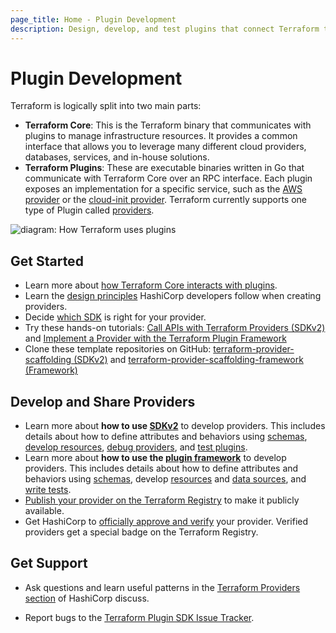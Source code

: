 ```yaml
---
page_title: Home - Plugin Development
description: Design, develop, and test plugins that connect Terraform to external services.
---
```


# Plugin Development

Terraform is logically split into two main parts:

- **Terraform Core**: This is the Terraform binary that communicates with plugins to manage infrastructure resources. It provides a common interface that allows you to leverage many different cloud providers, databases, services, and in-house solutions.
- **Terraform Plugins**: These are executable binaries written in Go that communicate with Terraform Core over an RPC interface. Each plugin exposes an implementation for a specific service, such as the [AWS provider](https://registry.terraform.io/providers/hashicorp/aws/latest)
  or the [cloud-init provider](https://registry.terraform.io/providers/hashicorp/cloudinit/latest/docs). Terraform currently supports one type of Plugin called [providers](/language/providers).

![diagram: How Terraform uses plugins](/img/docs/terraform-plugin-overview.png)

## Get Started

- Learn more about [how Terraform Core interacts with plugins](/plugin/how-terraform-works).
- Learn the [design principles](/plugin/hashicorp-provider-design-principles) HashiCorp developers follow when creating providers.
- Decide [which SDK](/plugin/which-sdk) is right for your provider.
- Try these hands-on tutorials: [Call APIs with Terraform Providers (SDKv2)](https://learn.hashicorp.com/collections/terraform/providers?utm_source=WEBSITE&utm_medium=WEB_IO&utm_offer=ARTICLE_PAGE&utm_content=DOCS) and [Implement a Provider with the Terraform Plugin Framework](/terraform/tutorials/providers-plugin-framework/providers-plugin-framework-resource-create)
- Clone these template repositories on GitHub: [terraform-provider-scaffolding (SDKv2)](https://github.com/hashicorp/terraform-provider-scaffolding) and [terraform-provider-scaffolding-framework (Framework)](https://github.com/hashicorp/terraform-provider-scaffolding-framework)

## Develop and Share Providers

- Learn more about **how to use [SDKv2](/plugin/sdkv2)** to develop providers. This includes details about how to define attributes and behaviors using [schemas](/plugin/sdkv2/schemas), [develop resources](/plugin/sdkv2/resources), [debug providers](/plugin/sdkv2/debugging), and [test plugins](/plugin/sdkv2/testing).
- Learn more about **how to use the [plugin framework](/plugin/framework)** to develop providers. This includes details about how to define attributes and behaviors using [schemas](/plugin/framework/schemas), develop [resources](/plugin/framework/resources) and [data sources](/plugin/framework/data-sources), and [write tests](/plugin/framework/acctests).
- [Publish your provider on the Terraform Registry](/registry/providers/publishing) to make it publicly available.
- Get HashiCorp to [officially approve and verify](/docs/partnerships) your provider. Verified providers get a special badge on the Terraform Registry.

## Get Support

- Ask questions and learn useful patterns in the [Terraform Providers section](https://discuss.hashicorp.com/c/terraform-providers/tf-plugin-sdk/43) of HashiCorp discuss.

- Report bugs to the [Terraform Plugin SDK Issue Tracker](https://github.com/hashicorp/terraform-plugin-sdk/issues).
